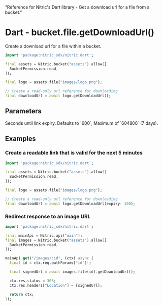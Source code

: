   "Reference for Nitric's Dart library - Get a download url for a file from a bucket."

# Dart - bucket.file.getDownloadUrl()

Create a download url for a file within a bucket.

```dart
import 'package:nitric_sdk/nitric.dart';

final assets = Nitric.bucket("assets").allow([
  BucketPermission.read,
]);

final logo = assets.file("images/logo.png");

// Create a read-only url reference for downloading
final downloadUrl = await logo.getDownloadUrl();
```

## Parameters

<Properties>
  <Property name="expiry" optional type="int">
    Seconds until link expiry. Defaults to `600`, Maximum of `604800` (7 days).
  </Property>
</Properties>

## Examples

### Create a readable link that is valid for the next 5 minutes

```dart
import 'package:nitric_sdk/nitric.dart';

final assets = Nitric.bucket("assets").allow([
  BucketPermission.read,
]);

final logo = assets.file("images/logo.png");

// Create a read-only url reference for downloading
final downloadUrl = await logo.getDownloadUrl(expiry: 300);
```

### Redirect response to an image URL

```dart
import 'package:nitric_sdk/nitric.dart';

final mainApi = Nitric.api("main");
final images = Nitric.bucket("assets").allow([
  BucketPermission.read,
]);

mainApi.get("/images/:id", (ctx) async {
  final id = ctx.req.pathParams["id"]!;

  final signedUrl = await images.file(id).getDownloadUrl();

  ctx.res.status = 303;
  ctx.res.headers["Location"] = [signedUrl];

  return ctx;
});
```
